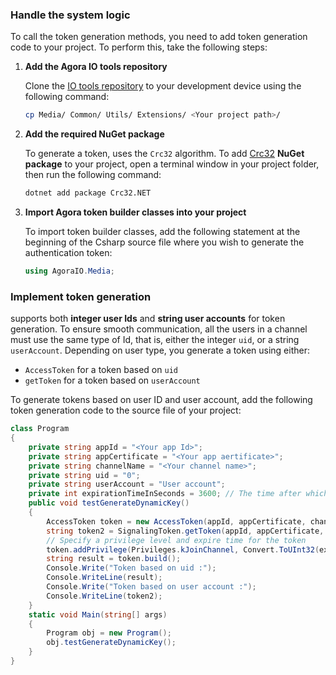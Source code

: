 <PlatformWrapper platform="unity">

### Handle the system logic

To call the token generation methods, you need to add <Vg k="COMPANY" /> token generation code to your project. To perform this, take the following steps:

1.  **Add the Agora IO tools repository**

    Clone the [<Vg k="COMPANY" /> IO tools repository](https://github.com/AgoraIO/Tools/tree/master/DynamicKey/AgoraDynamicKey/csharp/src/AgoraIO) to your development device using the following command:
    ```sh
    cp Media/ Common/ Utils/ Extensions/ <Your project path>/
    ```

1.  **Add the required NuGet package**

    To generate a token, <Vg k="COMPANY" /> uses the `Crc32` algorithm. To add [Crc32](https://www.nuget.org/packages/Crc32.NET) **NuGet package** to your project, open a terminal window in your project folder, then run the following command:

    ```sh
    dotnet add package Crc32.NET
    ```

1.  **Import Agora token builder classes into your project**

    To import <Vg k="COMPANY" /> token builder classes, add the following statement at the beginning of the Csharp source file where you wish to generate the authentication token:

    ``` csharp
    using AgoraIO.Media;
    ```

### Implement token generation

<Vg k="AGORA_BACKEND" /> supports both **integer user Ids** and **string user accounts** for token generation. To ensure smooth communication, all the users in a channel must use the same type of Id, that is, either the integer `uid`, or a string `userAccount`. Depending on user type, you generate a token using either:

- `AccessToken` for a token based on `uid`
- `getToken` for a token based on `userAccount`

To generate tokens based on user ID and user account, add the following token generation code to the source file of your <Vpl k="NAME" /> project:

``` csharp
class Program
{
    private string appId = "<Your app Id>";
    private string appCertificate = "<Your app aertificate>";
    private string channelName = "<Your channel name>";
    private string uid = "0";
    private string userAccount = "User account";
    private int expirationTimeInSeconds = 3600; // The time after which the token expires
    public void testGenerateDynamicKey()
    {
        AccessToken token = new AccessToken(appId, appCertificate, channelName, uid);
        string token2 = SignalingToken.getToken(appId, appCertificate, userAccount, expirationTimeInSeconds);
        // Specify a privilege level and expire time for the token
        token.addPrivilege(Privileges.kJoinChannel, Convert.ToUInt32(expirationTimeInSeconds));
        string result = token.build();
        Console.Write("Token based on uid :");
        Console.WriteLine(result);
        Console.Write("Token based on user account :");
        Console.WriteLine(token2);
    }
    static void Main(string[] args)
    {
        Program obj = new Program();
        obj.testGenerateDynamicKey();
    }
}
```

</PlatformWrapper>
